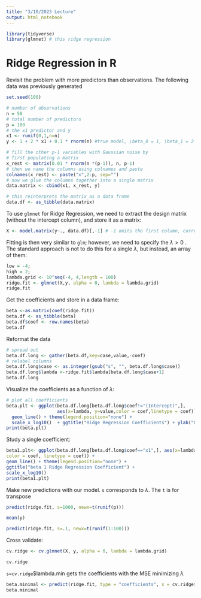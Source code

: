 ```yaml
---
title: "3/10/2023 Lecture"
output: html_notebook
---
```


```r
library(tidyverse)
library(glmnet) # this ridge regression
```

# Ridge Regression in R

Revisit the problem with more predictors than observations. The following data was previously generated

```r
set.seed(100)

# number of observations
n = 50
# total number of predictors
p = 100
# the x1 predictor and y
x1 <- runif(0,1,n=n)
y <- 1 + 2 * x1 + 0.1 * rnorm(n) #true model, \beta_0 = 1, \beta_1 = 2

# fill the other p-1 variables with Gaussian noise by
# first populating a matrix
x_rest <- matrix(0.01 * rnorm(n *(p-1)), n, p-1)
# then we name the columns using colnames and paste
colnames(x_rest) <- paste("x",2:p, sep="")
# now we glue the columns together into a single matrix
data.matrix <- cbind(x1, x_rest, y)

# this reinterprets the matrix as a data frame
data.df <- as_tibble(data.matrix)
```

To use `glmnet` for Ridge Regression, we need to extract the design matrix (without the intercept column), and store it as a matrix:

```r
X <- model.matrix(y~., data.df)[,-1] # -1 omits the first column, corresponding to the intercept
```

Fitting is then very similar to `glm`; however, we need to specify the $\lambda>0$ . The standard approach is not to do this for a single $\lambda$, but instead, an array of them:

```r
low = -4;
high = 2;
lambda.grid <- 10^seq(-4, 4,length = 100)
ridge.fit <- glmnet(X,y, alpha = 0, lambda = lambda.grid)
ridge.fit
```

Get the coefficients and store in a data frame:

```r
beta <-as.matrix(coef(ridge.fit))
beta.df <- as_tibble(beta)
beta.df$coef <- row.names(beta)
beta.df
```

Reformat the data

```r
# spread out
beta.df.long <- gather(beta.df,key=case,value,-coef)
# relabel columns
beta.df.long$case <- as.integer(gsub("s", "", beta.df.long$case))
beta.df.long$lambda <-ridge.fit$lambda[beta.df.long$case+1]
beta.df.long
```

Visualize the coefficients as a function of $\lambda$:

```r
# plot all coefficients
beta.plt <- ggplot(beta.df.long[beta.df.long$coef!="(Intercept)",], 
                   aes(x=lambda, y=value,color = coef,linetype = coef)) + 
  geom_line() + theme(legend.position="none") +
  scale_x_log10()  + ggtitle("Ridge Regression Coefficients") + ylab("Coefficients")
print(beta.plt)
```

Study a single coefficient:

```r
beta1.plt<- ggplot(beta.df.long[beta.df.long$coef=="x1",], aes(x=lambda, y=value,
color = coef, linetype = coef)) +
geom_line() + theme(legend.position="none") +
ggtitle("beta 1 Ridge Regression Coefficient") +
scale_x_log10()
print(beta1.plt)
```

Make new predictions with our model. `s` corresponds to $\lambda$. The `t` is for transpose

```r
predict(ridge.fit, s=1000, newx=t(runif(p)))
```

```r
mean(y)
```

```r
predict(ridge.fit, s=.1, newx=t(runif(1:100)))
```

Cross validate:

```r
cv.ridge <- cv.glmnet(X, y, alpha = 0, lambda = lambda.grid)
```

```r
cv.ridge
```

`s=cv.ridge`\$lambda.min gets the coefficients with the MSE minimizing $\lambda$

```r
beta.minimal <- predict(ridge.fit, type = "coefficients", s = cv.ridge$lambda.min)
beta.minimal
```
